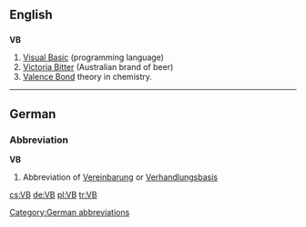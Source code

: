 ==English==

==={{initialism}}===
'''VB'''

# [[Visual Basic]] (programming language)
# [[w:Victoria Bitter|Victoria Bitter]] (Australian brand of beer)
# [[w:Valence bond theory|Valence Bond]] theory in chemistry.
----

==German==

===Abbreviation===
'''VB'''

# Abbreviation of [[Vereinbarung]] or [[Verhandlungsbasis]]

[[Category:German abbreviations]]

[[cs:VB]]
[[de:VB]]
[[pl:VB]]
[[tr:VB]]